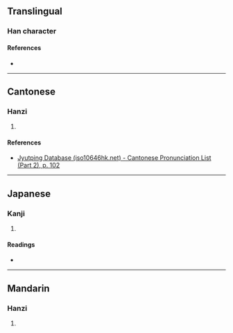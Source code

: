 {{character info}}
==Translingual==

===Han character===
{{Han char|rn=50|rad=巾|as=09|sn=12|four=41286|canj=LBMBC|ids=⿰巾頁}}

====References====
* {{Han ref|kx=0334.080|dkj=08984|dj=0641.120|hdz=10747.020|uh=5E41|ud=24129|bh=D8F3|bd=55539}}

----

==Cantonese==

===Hanzi===
{{yue-hanzi|jyut=[[seoi1]]|y=seui1}}

# {{rfdef|yue|sort=巾09}}

====References====
* [http://www.iso10646hk.net/jp/document/download.jsp Jyutping Database (iso10646hk.net) - Cantonese Pronunciation List (Part 2), p. 102]

----

==Japanese==

===Kanji===
{{ja-kanji|grade=|rs=巾09}}

# {{rfdef|ja|sort=巾09}}

====Readings====
* {{ja-readings|on=[[す]] (su), [[しゅ]] (shu)|kun=[[ずきん]] (zukin)}}

----

==Mandarin==

===Hanzi===
{{cmn-hanzi|pin=[[xū]] ([[xu1]])|wg=hsü<sup>1</sup>}}

# {{rfdef|cmn|sort=巾09}}